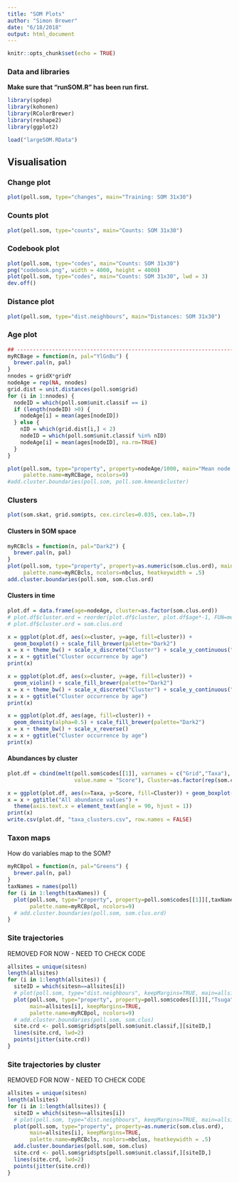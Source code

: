 ```yaml
---
title: "SOM Plots"
author: "Simon Brewer"
date: "6/18/2018"
output: html_document
---
```


```r
knitr::opts_chunk$set(echo = TRUE)
```

### Data and libraries

**Make sure that "runSOM.R" has been run first.**
```r
library(spdep)
library(kohonen)
library(RColorBrewer)
library(reshape2)
library(ggplot2)

load("largeSOM.RData")
```

## Visualisation

### Change plot
```r
plot(poll.som, type="changes", main="Training: SOM 31x30")
```

### Counts plot
```r
plot(poll.som, type="counts", main="Counts: SOM 31x30")
```

### Codebook plot
```r
plot(poll.som, type="codes", main="Counts: SOM 31x30")
png("codebook.png", width = 4000, height = 4000)
plot(poll.som, type="codes", main="Counts: SOM 31x30", lwd = 3)
dev.off()
```

### Distance plot
```r
plot(poll.som, type="dist.neighbours", main="Distances: SOM 31x30")
```

### Age plot

```r
## ------------------------------------------------------------------------
myRCBage = function(n, pal="YlGnBu") {
  brewer.pal(n, pal)
}
nnodes = gridX*gridY
nodeAge = rep(NA, nnodes)
grid.dist = unit.distances(poll.som$grid)
for (i in 1:nnodes) {
  nodeID = which(poll.som$unit.classif == i)
  if (length(nodeID) >0) {
    nodeAge[i] = mean(ages[nodeID])
  } else {
    nID = which(grid.dist[i,] < 2)
    nodeID = which(poll.som$unit.classif %in% nID)
    nodeAge[i] = mean(ages[nodeID], na.rm=TRUE)
  }
}

plot(poll.som, type="property", property=nodeAge/1000, main="Mean node age in ka BP",
     palette.name=myRCBage, ncolors=9)
#add.cluster.boundaries(poll.som, poll.som.kmean$cluster)
```

### Clusters

```r
plot(som.skat, grid.som$pts, cex.circles=0.035, cex.lab=.7)
```

#### Clusters in SOM space
```r
myRCBcls = function(n, pal="Dark2") {
  brewer.pal(n, pal)
}
plot(poll.som, type="property", property=as.numeric(som.clus.ord), main="Cluster map", 
     palette.name=myRCBcls, ncolors=nbclus, heatkeywidth = .5)
add.cluster.boundaries(poll.som, som.clus.ord)
```

#### Clusters in time 
```r
plot.df = data.frame(age=nodeAge, cluster=as.factor(som.clus.ord))
# plot.df$cluster.ord = reorder(plot.df$cluster, plot.df$age*-1, FUN=median, na.rm=TRUE)
# plot.df$cluster.ord = som.clus.ord

x = ggplot(plot.df, aes(x=cluster, y=age, fill=cluster)) + 
  geom_boxplot() + scale_fill_brewer(palette="Dark2")
x = x + theme_bw() + scale_x_discrete("Cluster") + scale_y_continuous("Age BP")
x = x + ggtitle("Cluster occurrence by age")
print(x)

x = ggplot(plot.df, aes(x=cluster, y=age, fill=cluster)) + 
  geom_violin() + scale_fill_brewer(palette="Dark2")
x = x + theme_bw() + scale_x_discrete("Cluster") + scale_y_continuous("Age BP")
x = x + ggtitle("Cluster occurrence by age")
print(x)

x = ggplot(plot.df, aes(age, fill=cluster)) + 
  geom_density(alpha=0.5) + scale_fill_brewer(palette="Dark2")
x = x + theme_bw() + scale_x_reverse()
x = x + ggtitle("Cluster occurrence by age")
print(x)
```

#### Abundances by cluster
```r
plot.df = cbind(melt(poll.som$codes[[1]], varnames = c("Grid","Taxa"),
                     value.name = "Score"), Cluster=as.factor(rep(som.clus.ord, 22)))

x = ggplot(plot.df, aes(x=Taxa, y=Score, fill=Cluster)) + geom_boxplot() + facet_wrap(~Cluster)
x = x + ggtitle("All abundance values") + 
  theme(axis.text.x = element_text(angle = 90, hjust = 1))
print(x)
write.csv(plot.df, "taxa_clusters.csv", row.names = FALSE)
```


### Taxon maps

How do variables map to the SOM? 
```r
myRCBpol = function(n, pal="Greens") {
  brewer.pal(n, pal)
}
taxNames = names(poll)
for (i in 1:length(taxNames)) {
  plot(poll.som, type="property", property=poll.som$codes[[1]][,taxNames[i]], main=taxNames[i], 
       palette.name=myRCBpol, ncolors=9)
  # add.cluster.boundaries(poll.som, som.clus.ord)
}
```

### Site trajectories
REMOVED FOR NOW - NEED TO CHECK CODE

```r
allsites = unique(sitesn)
length(allsites)
for (i in 1:length(allsites)) {
  siteID = which(sitesn==allsites[i])
  # plot(poll.som, type="dist.neighbours", keepMargins=TRUE, main=allsites[i])
  plot(poll.som, type="property", property=poll.som$codes[[1]][,"Tsuga"],
       main=allsites[i], keepMargins=TRUE,
       palette.name=myRCBpol, ncolors=9)
  # add.cluster.boundaries(poll.som, som.clus)
  site.crd <- poll.som$grid$pts[poll.som$unit.classif,][siteID,]
  lines(site.crd, lwd=2)
  points(jitter(site.crd))
}
```

### Site trajectories by cluster
REMOVED FOR NOW - NEED TO CHECK CODE

```r
allsites = unique(sitesn)
length(allsites)
for (i in 1:length(allsites)) {
  siteID = which(sitesn==allsites[i])
  # plot(poll.som, type="dist.neighbours", keepMargins=TRUE, main=allsites[i])
  plot(poll.som, type="property", property=as.numeric(som.clus.ord),
       main=allsites[i], keepMargins=TRUE,
       palette.name=myRCBcls, ncolors=nbclus, heatkeywidth = .5)
  add.cluster.boundaries(poll.som, som.clus)
  site.crd <- poll.som$grid$pts[poll.som$unit.classif,][siteID,]
  lines(site.crd, lwd=2)
  points(jitter(site.crd))
}
```
